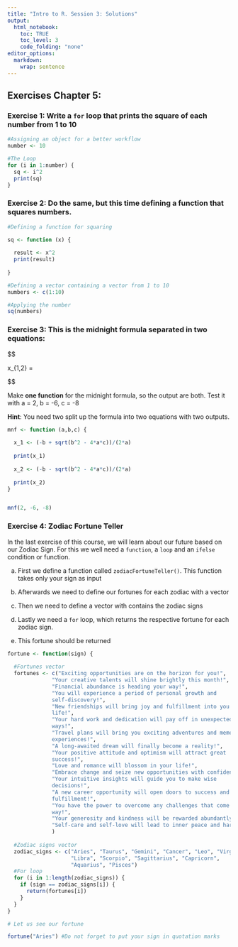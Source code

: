 ```yaml
---
title: "Intro to R. Session 3: Solutions"
output:
  html_notebook:
    toc: TRUE
    toc_level: 3
    code_folding: "none"
editor_options: 
  markdown: 
    wrap: sentence
---
```


## Exercises Chapter 5: 

### Exercise 1: Write a `for` loop that prints the square of each number from 1 to 10

```r
#Assigning an object for a better workflow
number <- 10

#The Loop 
for (i in 1:number) {
  sq <- i^2
  print(sq)
}

```


### Exercise 2: Do the same, but this time defining a function that squares numbers.

```r
#Defining a function for squaring

sq <- function (x) {
  
  result <- x^2
  print(result)
  
}

#Defining a vector containing a vector from 1 to 10 
numbers <- c(1:10) 

#Applying the number 
sq(numbers)

```


### Exercise 3: This is the midnight formula separated in two equations:

$$

x_{1,2} = \frac{-b \pm \sqrt{b^2 - 4ac}}{2a}

$$

Make **one function** for the midnight formula, so the output are both. Test it with a = 2, b = -6, c = -8

**Hint**: You need two split up the formula into two equations with two outputs.

```r
mnf <- function (a,b,c) {
  
  x_1 <- (-b + sqrt(b^2 - 4*a*c))/(2*a)
  
  print(x_1)
  
  x_2 <- (-b - sqrt(b^2 - 4*a*c))/(2*a)
  
  print(x_2)
}


mnf(2, -6, -8)

```


### Exercise 4: Zodiac Fortune Teller 

In the last exercise of this course, we will learn about our future based on our Zodiac Sign. For this we well need a `function`, a `loop` and an `ifelse` condition or function. 

a. First we define a function called `zodiacFortuneTeller()`. This function takes only your sign as input 

b. Afterwards we need to define our fortunes for each zodiac with a vector 

c. Then we need to define a vector with contains the zodiac signs

d. Lastly we need a `for` loop, which returns the respective fortune for each zodiac sign. 

e. This fortune should be returned 

```r

fortune <- function(sign) {
  
  #Fortunes vector 
  fortunes <- c("Exciting opportunities are on the horizon for you!",
              "Your creative talents will shine brightly this month!",
              "Financial abundance is heading your way!",
              "You will experience a period of personal growth and
              self-discovery!",
              "New friendships will bring joy and fulfillment into you
              life!",
              "Your hard work and dedication will pay off in unexpected
              ways!",
              "Travel plans will bring you exciting adventures and memorable
              experiences!",
              "A long-awaited dream will finally become a reality!",
              "Your positive attitude and optimism will attract great
              success!",
              "Love and romance will blossom in your life!",
              "Embrace change and seize new opportunities with confidence!",
              "Your intuitive insights will guide you to make wise
              decisions!",
              "A new career opportunity will open doors to success and
              fulfillment!",
              "You have the power to overcome any challenges that come your
              way!",
              "Your generosity and kindness will be rewarded abundantly!",
              "Self-care and self-love will lead to inner peace and harmony!"
              )
  
  #Zodiac signs vector 
  zodiac_signs <- c("Aries", "Taurus", "Gemini", "Cancer", "Leo", "Virgo",
                    "Libra", "Scorpio", "Sagittarius", "Capricorn",
                    "Aquarius", "Pisces")
  #For loop 
  for (i in 1:length(zodiac_signs)) {
    if (sign == zodiac_signs[i]) {
      return(fortunes[i])
    }
  }
} 

# Let us see our fortune 

fortune("Aries") #Do not forget to put your sign in quotation marks

```

